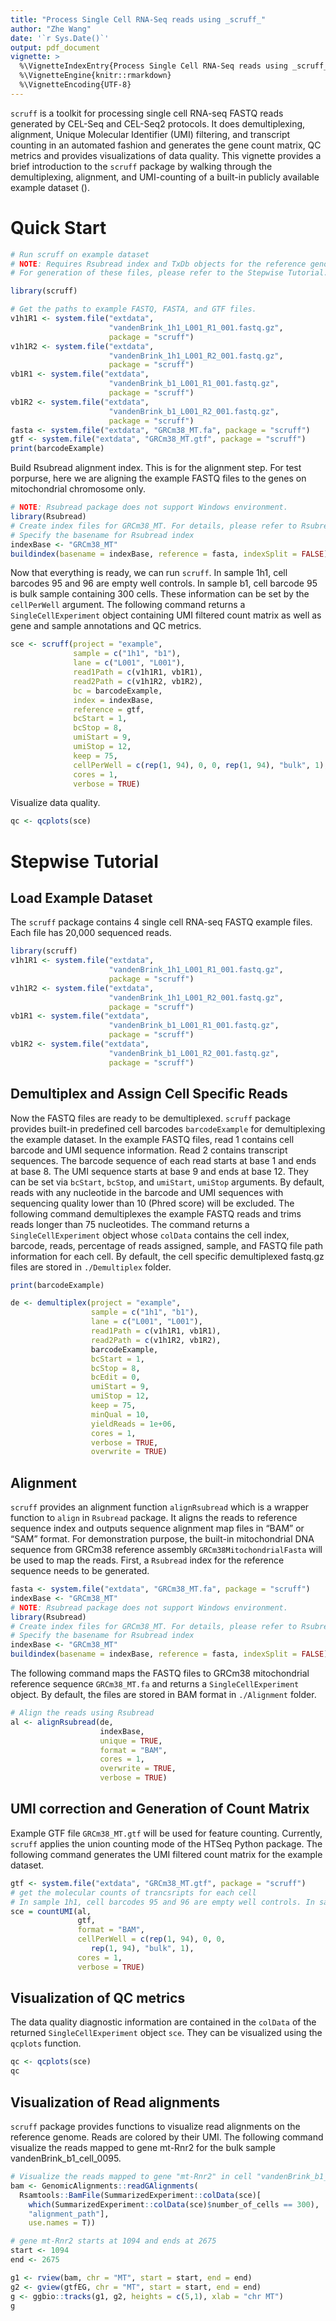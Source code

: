 ```yaml
---
title: "Process Single Cell RNA-Seq reads using _scruff_"
author: "Zhe Wang"
date: '`r Sys.Date()`'
output: pdf_document
vignette: >
  %\VignetteIndexEntry{Process Single Cell RNA-Seq reads using _scruff_}
  %\VignetteEngine{knitr::rmarkdown}
  %\VignetteEncoding{UTF-8}
---
```



`scruff` is a toolkit for processing single cell RNA-seq FASTQ reads generated by CEL-Seq and CEL-Seq2 protocols. It does demultiplexing, alignment, Unique Molecular Identifier (UMI) filtering, and transcript counting in an automated fashion and generates the gene count matrix, QC metrics and provides visualizations of data quality. This vignette provides a brief introduction to the `scruff` package by walking through the demultiplexing, alignment, and UMI-counting of a built-in publicly available example dataset (\emph{van den Brink, et al. 2017}).

# Quick Start

```r
# Run scruff on example dataset
# NOTE: Requires Rsubread index and TxDb objects for the reference genome.
# For generation of these files, please refer to the Stepwise Tutorial.

library(scruff)

# Get the paths to example FASTQ, FASTA, and GTF files.
v1h1R1 <- system.file("extdata",
                      "vandenBrink_1h1_L001_R1_001.fastq.gz",
                      package = "scruff")
v1h1R2 <- system.file("extdata",
                      "vandenBrink_1h1_L001_R2_001.fastq.gz",
                      package = "scruff")
vb1R1 <- system.file("extdata",
                      "vandenBrink_b1_L001_R1_001.fastq.gz",
                      package = "scruff")
vb1R2 <- system.file("extdata",
                      "vandenBrink_b1_L001_R2_001.fastq.gz",
                      package = "scruff")
fasta <- system.file("extdata", "GRCm38_MT.fa", package = "scruff")
gtf <- system.file("extdata", "GRCm38_MT.gtf", package = "scruff")
print(barcodeExample)
```

Build Rsubread alignment index. This is for the alignment step. For test porpurse, here we are aligning the example FASTQ files to the genes on mitochondrial chromosome only.

```r
# NOTE: Rsubread package does not support Windows environment.
library(Rsubread)
# Create index files for GRCm38_MT. For details, please refer to Rsubread user manual.
# Specify the basename for Rsubread index
indexBase <- "GRCm38_MT"
buildindex(basename = indexBase, reference = fasta, indexSplit = FALSE)
```

Now that everything is ready, we can run `scruff`. In sample 1h1, cell barcodes 95 and 96 are empty well controls. In sample b1, cell barcode 95 is bulk sample containing 300 cells. These information can be set by the `cellPerWell` argument. The following command returns a `SingleCellExperiment` object containing UMI filtered count matrix as well as gene and sample annotations and QC metrics.

```r
sce <- scruff(project = "example",
              sample = c("1h1", "b1"),
              lane = c("L001", "L001"),
              read1Path = c(v1h1R1, vb1R1),
              read2Path = c(v1h1R2, vb1R2),
              bc = barcodeExample,
              index = indexBase,
              reference = gtf,
              bcStart = 1,
              bcStop = 8,
              umiStart = 9,
              umiStop = 12,
              keep = 75,
              cellPerWell = c(rep(1, 94), 0, 0, rep(1, 94), "bulk", 1),
              cores = 1,
              verbose = TRUE)
```

Visualize data quality.

```r
qc <- qcplots(sce)
```

# Stepwise Tutorial
## Load Example Dataset

The `scruff` package contains 4 single cell RNA-seq FASTQ example files. Each file has 20,000 sequenced reads.

```r
library(scruff)
v1h1R1 <- system.file("extdata",
                      "vandenBrink_1h1_L001_R1_001.fastq.gz",
                      package = "scruff")
v1h1R2 <- system.file("extdata",
                      "vandenBrink_1h1_L001_R2_001.fastq.gz",
                      package = "scruff")
vb1R1 <- system.file("extdata",
                      "vandenBrink_b1_L001_R1_001.fastq.gz",
                      package = "scruff")
vb1R2 <- system.file("extdata",
                      "vandenBrink_b1_L001_R2_001.fastq.gz",
                      package = "scruff")
```

## Demultiplex and Assign Cell Specific Reads

Now the FASTQ files are ready to be demultiplexed. `scruff` package provides built-in predefined cell barcodes `barcodeExample` for demultiplexing the example dataset. In the example FASTQ files, read 1 contains cell barcode and UMI sequence information. Read 2 contains transcript sequences. The barcode sequence of each read starts at base 1 and ends at base 8. The UMI sequence starts at base 9 and ends at base 12. They can be set via `bcStart`, `bcStop`, and `umiStart`, `umiStop` arguments. By default, reads with any nucleotide in the barcode and UMI sequences with sequencing quality lower than 10 (Phred score) will be excluded. The following command demultiplexes the example FASTQ reads and trims reads longer than 75 nucleotides. The command returns a `SingleCellExperiment` object whose `colData` contains the cell index, barcode, reads, percentage of reads assigned, sample, and FASTQ file path information for each cell. By default, the cell specific demultiplexed fastq.gz files are stored in `./Demultiplex` folder.

```r
print(barcodeExample)

de <- demultiplex(project = "example",
                  sample = c("1h1", "b1"),
                  lane = c("L001", "L001"),
                  read1Path = c(v1h1R1, vb1R1),
                  read2Path = c(v1h1R2, vb1R2),
                  barcodeExample,
                  bcStart = 1,
                  bcStop = 8,
                  bcEdit = 0,
                  umiStart = 9,
                  umiStop = 12,
                  keep = 75,
                  minQual = 10,
                  yieldReads = 1e+06,
                  cores = 1,
                  verbose = TRUE,
                  overwrite = TRUE)
```

## Alignment

`scruff` provides an alignment function `alignRsubread` which is a wrapper function to `align` in `Rsubread` package. It aligns the reads to reference sequence index and outputs sequence alignment map files in "BAM" or "SAM" format. For demonstration purpose, the built-in mitochondrial DNA sequence from GRCm38 reference assembly `GRCm38MitochondrialFasta` will be used to map the reads. First, a `Rsubread` index for the reference sequence needs to be generated.

```r
fasta <- system.file("extdata", "GRCm38_MT.fa", package = "scruff")
indexBase <- "GRCm38_MT"
# NOTE: Rsubread package does not support Windows environment.
library(Rsubread)
# Create index files for GRCm38_MT. For details, please refer to Rsubread user manual.
# Specify the basename for Rsubread index
indexBase <- "GRCm38_MT"
buildindex(basename = indexBase, reference = fasta, indexSplit = FALSE)
```

The following command maps the FASTQ files to GRCm38 mitochondrial reference sequence `GRCm38_MT.fa` and returns a `SingleCellExperiment` object. By default, the files are stored in BAM format in `./Alignment` folder.

```r
# Align the reads using Rsubread
al <- alignRsubread(de,
                    indexBase,
                    unique = TRUE,
                    format = "BAM",
                    cores = 1,
                    overwrite = TRUE,
                    verbose = TRUE)
```

## UMI correction and Generation of Count Matrix

Example GTF file `GRCm38_MT.gtf` will be used for feature counting. Currently, `scruff` applies the union counting mode of the HTSeq Python package. The following command generates the UMI filtered count matrix for the example dataset.

```r
gtf <- system.file("extdata", "GRCm38_MT.gtf", package = "scruff")
# get the molecular counts of trancsripts for each cell
# In sample 1h1, cell barcodes 95 and 96 are empty well controls. In sample b1, cell barcode 95 is bulk sample containing 300 cells.
sce = countUMI(al,
               gtf,
               format = "BAM",
               cellPerWell = c(rep(1, 94), 0, 0,
                  rep(1, 94), "bulk", 1),
               cores = 1,
               verbose = TRUE)
```

## Visualization of QC metrics

The data quality diagnostic information are contained in the `colData` of the returned `SingleCellExperiment` object `sce`. They can be visualized using the `qcplots` function.

```r
qc <- qcplots(sce)
qc
```

## Visualization of Read alignments

`scruff` package provides functions to visualize read alignments on the reference genome. Reads are colored by their UMI. The following command visualize the reads mapped to gene mt-Rnr2 for the bulk sample vandenBrink_b1_cell_0095.

```r
# Visualize the reads mapped to gene "mt-Rnr2" in cell "vandenBrink_b1_cell_0095".
bam <- GenomicAlignments::readGAlignments(
  Rsamtools::BamFile(SummarizedExperiment::colData(sce)[
    which(SummarizedExperiment::colData(sce)$number_of_cells == 300),
    "alignment_path"],
    use.names = T))

# gene mt-Rnr2 starts at 1094 and ends at 2675
start <- 1094
end <- 2675

g1 <- rview(bam, chr = "MT", start = start, end = end)
g2 <- gview(gtfEG, chr = "MT", start = start, end = end)
g <- ggbio::tracks(g1, g2, heights = c(5,1), xlab = "chr MT")
g
```


